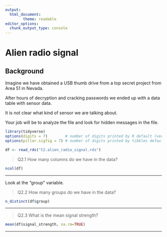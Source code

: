 ```yaml
---
output:
  html_document:
        theme: readable
editor_options: 
  chunk_output_type: console
---
```


# Alien radio signal

## Background

Imagine we have obtained a USB thumb drive from a top secret project from Area 51 in Nevada.

After hours of decryption and cracking passwords we ended up with a data table with sensor data.

It is not clear what kind of sensor we are talking about.

Your job will be to analyze the file and look for hidden messages in the file.

```r

library(tidyverse)
options(digits = 7)        # number of digits printed by R default (vectors, data.frames, lists)
options(pillar.sigfig = 7) # number of digits printed by tibbles default.

df <- read_rds("t2.alien_radio_signal.rds")

```

>Q2.1 How many columns do we have in the data?

```r
ncol(df)
```

---

Look at the "group" variable.

>Q2.2 How many groups do we have in the data?

```r
n_distinct(df$group)
```


---

>Q2.3 What is the mean signal strength?

```r
mean(df$signal_strength, na.rm=TRUE)
```


---

